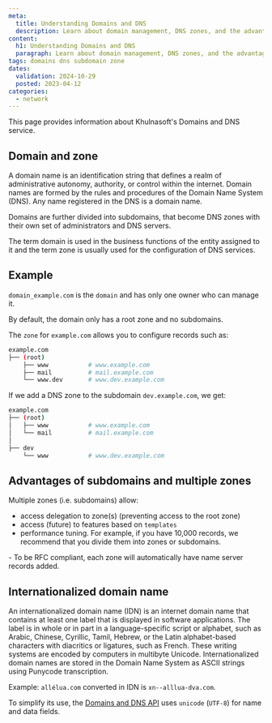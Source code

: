 ```yaml
---
meta:
  title: Understanding Domains and DNS
  description: Learn about domain management, DNS zones, and the advantages of utilizing subdomains.
content:
  h1: Understanding Domains and DNS
  paragraph: Learn about domain management, DNS zones, and the advantages of utilizing subdomains.
tags: domains dns subdomain zone
dates:
  validation: 2024-10-29
  posted: 2023-04-12
categories:
  - network
---
```


This page provides information about Khulnasoft's Domains and DNS service.

## Domain and zone

A domain name is an identification string that defines a realm of administrative autonomy, authority, or control within the internet. Domain names are formed by the rules and procedures of the Domain Name System (DNS). Any name registered in the DNS is a domain name.

Domains are further divided into subdomains, that become DNS zones with their own set of administrators and DNS servers.

The term domain is used in the business functions of the entity assigned to it and the term zone is usually used for the configuration of DNS services.

## Example

`domain_example.com` is the `domain` and has only one owner who can manage it.

By default, the domain only has a root zone and no subdomains.

The `zone` for `example.com` allows you to configure records such as:

```bash
example.com
├── (root)
    ├── www           # www.example.com
    ├── mail          # mail.example.com
    └── www.dev       # www.dev.example.com
```

If we add a DNS zone to the subdomain `dev.example.com`, we get:

```bash
example.com
├── (root)
│   ├── www           # www.example.com
│   └── mail          # mail.example.com
│
├── dev
    └── www           # www.dev.example.com
```

## Advantages of subdomains and multiple zones

Multiple zones (i.e. subdomains) allow:

- access delegation to zone(s) (preventing access to the root zone)
- access (future) to features based on `templates`
- performance tuning. For example, if you have 10,000 records, we recommend that you divide them into zones or subdomains.

<Message type="important">
  - To be RFC compliant, each zone will automatically have name server records added.
</Message>

## Internationalized domain name

An internationalized domain name (IDN) is an internet domain name that contains at least one label that is displayed in software applications. The label is in whole or in part in a language-specific script or alphabet, such as Arabic, Chinese, Cyrillic, Tamil, Hebrew, or the Latin alphabet-based characters with diacritics or ligatures, such as French. These writing systems are encoded by computers in multibyte Unicode. Internationalized domain names are stored in the Domain Name System as ASCII strings using Punycode transcription.

Example: `allélua.com` converted in IDN is `xn--alllua-dva.com`.

To simplify its use, the [Domains and DNS API](https://www.khulnasoft.com/en/developers/api/domains-and-dns/) uses `unicode` (`UTF-8`) for name and data fields.